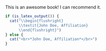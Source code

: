 This is an awesome book! I can recommend it.

```r
if (is_latex_output()) {
  cat("\\begin{flushright}
      \\textit{John Doe, Affiliation}
      \\end{flushright}")
} else {
  cat("<br>*John Doe, Affiliation*</br>")
}
```
